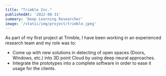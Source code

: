```yaml
---
title: "Trimble Inc."
publishedAt: '2022-08-31'
summary: 'Deep Learning Researcher'
image: '/static/img/project/trimble.jpeg'
---
```

As part of my first project at Trimble, I have been working in an experienced research team and my role was to:

- Come up with new solutions in detecting of open spaces (Doors, Windows, etc.) into 3D point Cloud by using deep neural approaches.
- Integrate the prototypes into a complete software in order to ease it usage for the clients.
